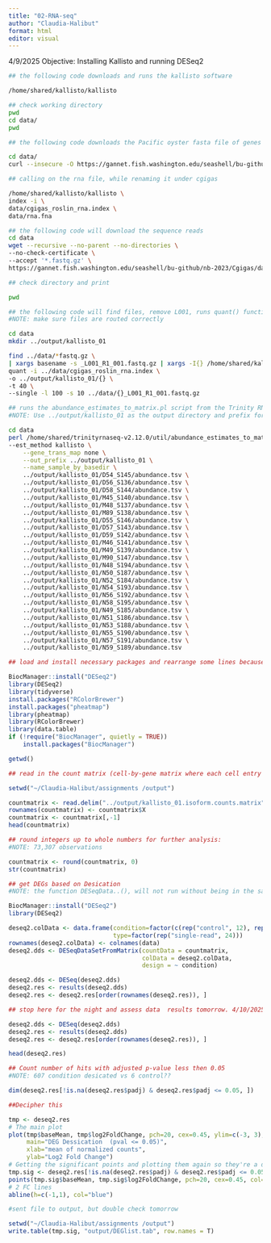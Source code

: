 ```yaml
---
title: "02-RNA-seq"
author: "Claudia-Halibut"
format: html
editor: visual
---
```


4/9/2025 Objective: Installing Kallisto and running DESeq2
```bash
## the following code downloads and runs the kallisto software

/home/shared/kallisto/kallisto
```
```bash
## check working directory
pwd
cd data/
pwd
```

```bash
## the following code downloads the Pacific oyster fasta file of genes and does so ignoring the fact that gannet does not have a security certificate to authenticate via 'insecure'

cd data/
curl --insecure -O https://gannet.fish.washington.edu/seashell/bu-github/nb-2023/Cgigas/data/rna.fna
```
```bash
## calling on the rna file, while renaming it under cgigas

/home/shared/kallisto/kallisto \
index -i \
data/cgigas_roslin_rna.index \
data/rna.fna
```
```bash
## the following code will download the sequence reads 
cd data 
wget --recursive --no-parent --no-directories \
--no-check-certificate \
--accept '*.fastq.gz' \
https://gannet.fish.washington.edu/seashell/bu-github/nb-2023/Cgigas/data/nopp/
```
```bash
## check directory and print

pwd
```

```bash
## the following code will find files, remove L001, runs quant() function on each, locates index file, writes output file, and create sub-directory. 40 threads for computation and single end reads 
#NOTE: make sure files are routed correctly

cd data
mkdir ../output/kallisto_01

find ../data/*fastq.gz \
| xargs basename -s _L001_R1_001.fastq.gz | xargs -I{} /home/shared/kallisto/kallisto \
quant -i ../data/cgigas_roslin_rna.index \
-o ../output/kallisto_01/{} \
-t 40 \
--single -l 100 -s 10 ../data/{}_L001_R1_001.fastq.gz
```
```bash
## runs the abundance_estimates_to_matrix.pl script from the Trinity RNA-seq assembly software package to create a gene expression matrix from kallisto output files
#NOTE: Use ../output/kallisto_01 as the output directory and prefix for the gene expression matrix file

cd data 
perl /home/shared/trinityrnaseq-v2.12.0/util/abundance_estimates_to_matrix.pl \
--est_method kallisto \
    --gene_trans_map none \
    --out_prefix ../output/kallisto_01 \
    --name_sample_by_basedir \
    ../output/kallisto_01/D54_S145/abundance.tsv \
    ../output/kallisto_01/D56_S136/abundance.tsv \
    ../output/kallisto_01/D58_S144/abundance.tsv \
    ../output/kallisto_01/M45_S140/abundance.tsv \
    ../output/kallisto_01/M48_S137/abundance.tsv \
    ../output/kallisto_01/M89_S138/abundance.tsv \
    ../output/kallisto_01/D55_S146/abundance.tsv \
    ../output/kallisto_01/D57_S143/abundance.tsv \
    ../output/kallisto_01/D59_S142/abundance.tsv \
    ../output/kallisto_01/M46_S141/abundance.tsv \
    ../output/kallisto_01/M49_S139/abundance.tsv \
    ../output/kallisto_01/M90_S147/abundance.tsv \
    ../output/kallisto_01/N48_S194/abundance.tsv \
    ../output/kallisto_01/N50_S187/abundance.tsv \
    ../output/kallisto_01/N52_S184/abundance.tsv \
    ../output/kallisto_01/N54_S193/abundance.tsv \
    ../output/kallisto_01/N56_S192/abundance.tsv \
    ../output/kallisto_01/N58_S195/abundance.tsv \
    ../output/kallisto_01/N49_S185/abundance.tsv \
    ../output/kallisto_01/N51_S186/abundance.tsv \
    ../output/kallisto_01/N53_S188/abundance.tsv \
    ../output/kallisto_01/N55_S190/abundance.tsv \
    ../output/kallisto_01/N57_S191/abundance.tsv \
    ../output/kallisto_01/N59_S189/abundance.tsv
```

```r
## load and install necessary packages and rearrange some lines because it wont run properly

BiocManager::install("DESeq2")
library(DESeq2)
library(tidyverse)
install.packages("RColorBrewer")
install.packages("pheatmap")
library(pheatmap)
library(RColorBrewer)
library(data.table)
if (!require("BiocManager", quietly = TRUE))
    install.packages("BiocManager")
```
```r
getwd()
```

```r
## read in the count matrix (cell-by-gene matrix where each cell entry represents the number of RNA reads)

setwd("~/Claudia-Halibut/assignments /output")

countmatrix <- read.delim("../output/kallisto_01.isoform.counts.matrix", header = TRUE, sep = '\t')
rownames(countmatrix) <- countmatrix$X
countmatrix <- countmatrix[,-1]
head(countmatrix)
```

```r
## round integers up to whole numbers for further analysis:
#NOTE: 73,307 observations

countmatrix <- round(countmatrix, 0)
str(countmatrix)
```

```r
## get DEGs based on Desication
#NOTE: the function DESeqData..(), will not run without being in the same block as DESeq2 library. 

BiocManager::install("DESeq2")
library(DESeq2)

deseq2.colData <- data.frame(condition=factor(c(rep("control", 12), rep("desicated", 12))), 
                             type=factor(rep("single-read", 24)))
rownames(deseq2.colData) <- colnames(data)
deseq2.dds <- DESeqDataSetFromMatrix(countData = countmatrix,
                                     colData = deseq2.colData, 
                                     design = ~ condition)

deseq2.dds <- DESeq(deseq2.dds)
deseq2.res <- results(deseq2.dds)
deseq2.res <- deseq2.res[order(rownames(deseq2.res)), ]
```
```r
## stop here for the night and assess data  results tomorrow. 4/10/2025

deseq2.dds <- DESeq(deseq2.dds)
deseq2.res <- results(deseq2.dds)
deseq2.res <- deseq2.res[order(rownames(deseq2.res)), ]
```
```r

head(deseq2.res)
```
```r
## Count number of hits with adjusted p-value less then 0.05
#NOTE: 607 condition desicated vs 6 control?? 

dim(deseq2.res[!is.na(deseq2.res$padj) & deseq2.res$padj <= 0.05, ])
```
```r
##Decipher this 

tmp <- deseq2.res
# The main plot
plot(tmp$baseMean, tmp$log2FoldChange, pch=20, cex=0.45, ylim=c(-3, 3), log="x", col="darkgray",
     main="DEG Dessication  (pval <= 0.05)",
     xlab="mean of normalized counts",
     ylab="Log2 Fold Change")
# Getting the significant points and plotting them again so they're a different color
tmp.sig <- deseq2.res[!is.na(deseq2.res$padj) & deseq2.res$padj <= 0.05, ]
points(tmp.sig$baseMean, tmp.sig$log2FoldChange, pch=20, cex=0.45, col="red")
# 2 FC lines
abline(h=c(-1,1), col="blue")
```
```r
#sent file to output, but double check tomorrow

setwd("~/Claudia-Halibut/assignments /output")
write.table(tmp.sig, "output/DEGlist.tab", row.names = T)
```




